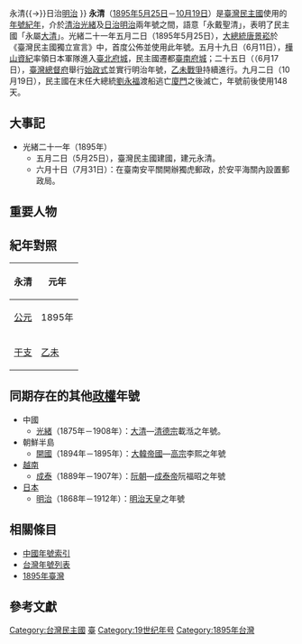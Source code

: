 {{Eranamebox
|年号 = 永清
|起讫时间 = [[1895年|1895年]]五月二日－九月二日
|政权 = {{TWN-1895}}
|帝王 = [[臺灣民主國大總統|臺灣民主國大總統]]<br><small>（[[唐景崧|唐景崧]]、[[劉永福|劉永福]]）</small>
|历时 = 148天
|timeline = <timeline>
ImageSize  = width:200 height:50
PlotArea   = width:180 height:30 left:10 bottom:20
TimeAxis   = orientation:horizontal
DateFormat = yyyy
Period     = from:1875 till:1912
AlignBars  = early
ScaleMajor = increment:37 start:1895
Colors =
  id:canvas value:rgb(1,1,0.85)
BackgroundColors = canvas:canvas
PlotData =
  width:15 color:black
  bar:era from:start till:end
  bar:era from:1875 till:1895 color:yellow
  bar:era from:1895 till:1896 color:blue
  bar:era from:1896 till:1912 color:red
</timeline>
|说明 = 清治[[光緒|光緒]]{{→}}永清{{→}}日治[[明治|明治]]
}}
'''永清'''（[[1895年|1895年]][[5月25日|5月25日]]－[[10月19日|10月19日]]）是[[臺灣民主國|臺灣民主國]]使用的[[年號|年號]][[紀年|紀年]]，介於[[臺灣清治時期|清治]][[光緒|光緒]]及[[台灣日治時期|日治]][[明治|明治]]兩年號之間，語意「永戴聖清」，表明了民主國「永屬[[大清|大清]]」。光緒二十一年五月二日（1895年5月25日），[[臺灣民主國大總統|大總統]][[唐景崧|唐景崧]]於《臺灣民主國獨立宣言》中，首度公佈並使用此年號。{{r|李|page=237}}五月十九日（6月11日），[[樺山資紀|樺山資紀]]率領日本軍隊進入[[臺北府城|臺北府城]]，民主國遷都[[臺南府城|臺南府城]]；二十五日（（6月17日），[[臺灣總督府|臺灣總督府]]舉行[[始政式|始政式]]並實行明治年號，[[乙未戰爭|乙未戰爭]]持續進行。九月二日（10月19日），民主國在末任大總統[[劉永福|劉永福]]渡船逃亡[[廈門|廈門]]之後滅亡，年號前後使用148天。

== 大事記 ==
*光緒二十一年（1895年）
**五月二日（5月25日），臺灣民主國建國，建元永清。
**六月十日（7月31日）：在臺南安平關開辦獨虎郵政，於安平海關內設置郵政局{{r|莊|page=26}}。

== 重要人物 ==

== 紀年對照 ==
{| class="wikitable" style="text-align:center"
!永清!!元年 
|- 
![[公元|公元]]
|1895年
|- 
![[干支|干支]]
|[[乙未|乙未]]
|}

== 同期存在的其他[[政權|政權]]年號 ==
* 中國
** [[光緒|光緒]]（1875年－1908年）：[[大清|大清]]—[[光绪帝|清德宗]]載湉之年號。
* 朝鮮半島
** [[開國_(朝鮮王朝)|開國]]（1894年－1895年）：[[大韓帝國|大韓帝國]]—[[朝鮮高宗|高宗]]李熙之年號
* [[越南|越南]]
** [[成泰|成泰]]（1889年－1907年）：[[阮朝|阮朝]]—[[成泰帝|成泰帝]]阮福昭之年號
* [[大日本帝國|日本]]
** [[明治|明治]]（1868年－1912年）：[[明治天皇|明治天皇]]之年號

== 相關條目 ==
* [[中国年号列表#清朝|中國年號索引]]
* [[台灣年號列表|台灣年號列表]]
* [[1895年臺灣|1895年臺灣]]

== 參考文獻 ==
{{reflist|refs=
<ref name="莊">{{cite book|author=莊昭盛 |title=《南瀛郵政誌》 |publisher=臺南縣政府 |isbn=978-986-02-6045-8  |date=2010-12}}</ref>
<ref name="李">{{Cite book|author=李崇智 |title=《中国历代年号考》 |format= |url= |date=2004年12月 |publisher=中华书局 |location=北京 |id=ISBN 978-7-101-02512-5 |accessdate= |pages=237}}</ref>
}}

{{年号|[[光緒|光緒]]|[[台灣年號索引|台灣年號]]|[[明治|明治]]}}
{{台灣年號}}
{{清朝年号}}

[[Category:台灣民主國|Category:台灣民主國]]
[[Category:台灣年號|臺]]
[[Category:19世纪年号|Category:19世纪年号]]
[[Category:1895年台灣|Category:1895年台灣]]